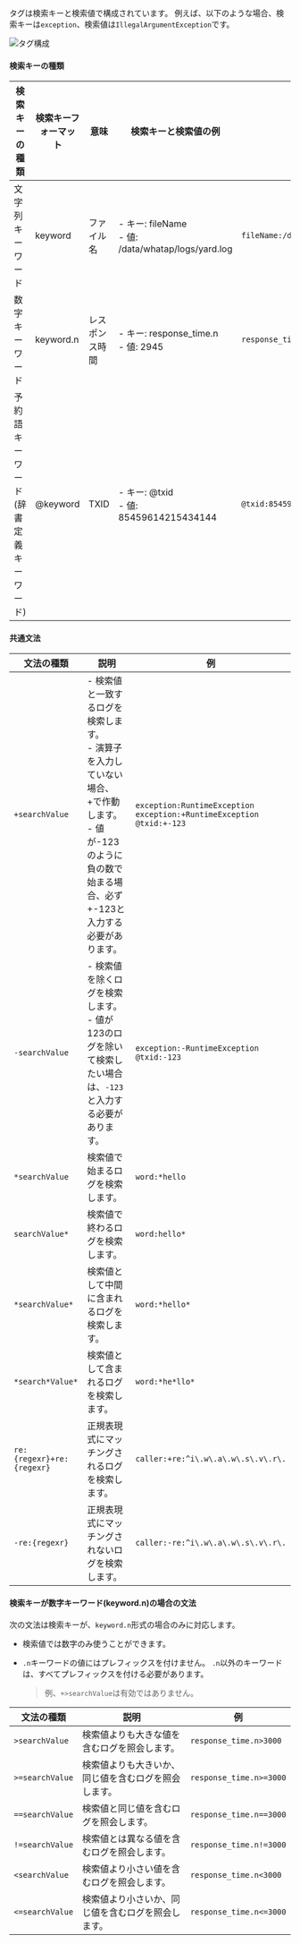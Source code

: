 タグは検索キーと検索値で構成されています。 例えば、以下のような場合、検索キーは`exception`、検索値は`IllegalArgumentException`です。

![タグ構成](/img/log-filter-comp.png)

#### 検索キーの種類

| 検索キーの種類                          | 検索キーフォーマット   | 意味         | 検索キーと検索値の例                                                   | 検索例                                   |
| -------------------------------- | ------------ | ---------- | ------------------------------------------------------------ | ------------------------------------- |
| 文字列キーワード                         | keyword      | ファイル名      | -   キー: fileName<br/> - 値: /data/whatap/logs/yard.log        | `fileName:/data/whatap/logs/yard.log` |
| 数字キーワード                          | keyword.n    | レスポンス時間    | -   キー: response_time.n<br/> - 値: 2945                       | `response_time.n>=2945`               |
| 予約語キーワード<br/>(辞書定義キーワード)         | @keyword     | TXID       | -   キー: @txid<br/> - 値: 85459614215434144                    | `@txid:85459614215434144`             |

#### 共通文法

| 文法の種類                     | 説明                                                                                                   | 例                                                                                  |
| ------------------------- | ---------------------------------------------------------------------------------------------------- | ---------------------------------------------------------------------------------- |
| `+searchValue`            | -   検索値と一致するログを検索します。<br/> - 演算子を入力していない場合、+で作動します。<br/> - 値が-123 のように負の数で始まる場合、必ず+-123と入力する必要があります。 | `exception:RuntimeException` <br/> `exception:+RuntimeException`<br/>`@txid:+-123` |
| `-searchValue`            | -   検索値を除くログを検索します。<br/>- 値が123のログを除いて検索したい場合は、`-123`と入力する必要があります。                                   | `exception:-RuntimeException`<br/> `@txid:-123`                                    |
| `*searchValue`            | 検索値で始まるログを検索します。                                                                                     | `word:*hello`                                                                      |
| `searchValue*`            | 検索値で終わるログを検索します。                                                                                     | `word:hello*`                                                                      |
| `*searchValue*`           | 検索値として中間に含まれるログを検索します。                                                                               | `word:*hello*`                                                                     |
| `*search*Value*`          | 検索値として含まれるログを検索します。                                                                                  | `word:*he*llo*`                                                                    |
| `re:{regexr}+re:{regexr}` | 正規表現式にマッチングされるログを検索します。                                                                              | `caller:+re:^i\.w\.a\.w\.s\.v\.r\.`                                                |
| `-re:{regexr}`            | 正規表現式にマッチングされないログを検索します。                                                                             | `caller:-re:^i\.w\.a\.w\.s\.v\.r\.`                                                |

#### 検索キーが数字キーワード(keyword.n)の場合の文法

次の文法は検索キーが、`keyword.n`形式の場合のみに対応します。

-   検索値では数字のみ使うことができます。

-   `.n`キーワードの値にはプレフィックスを付けません。 `.n`以外のキーワードは、すべてプレフィックスを付ける必要があります。

    > 例、`+>searchValue`は有効ではありません。

| 文法の種類           | 説明                                                   | 例                       |
| --------------- | ---------------------------------------------------- | ----------------------- |
| `>searchValue`  | 検索値よりも大きな値を含むログを照会します。                               | `response_time.n>3000`  |
| `>=searchValue` | 検索値よりも大きいか、同じ値を含むログを照会します。                           | `response_time.n>=3000` |
| `==searchValue` | 検索値と同じ値を含むログを照会します。                                  | `response_time.n==3000` |
| `!=searchValue` | 検索値とは異なる値を含むログを照会します。                                | `response_time.n!=3000` |
| `<searchValue`  | 検索値より小さい値を含むログを照会します。                                | `response_time.n<3000`  |
| `<=searchValue` | 検索値より小さいか、同じ値を含むログを照会します。                            | `response_time.n<=3000` |
